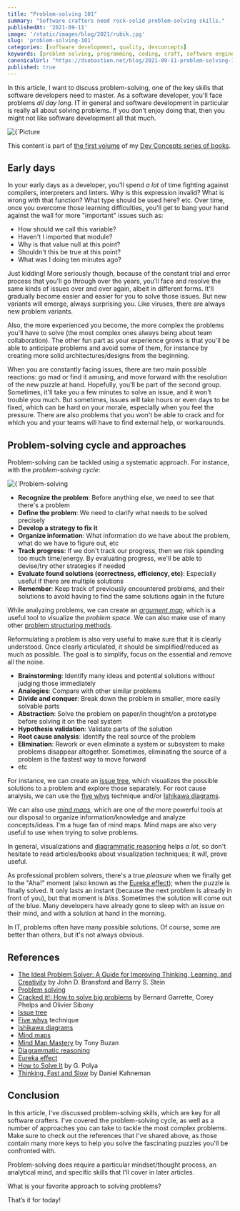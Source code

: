 ```yaml
---
title: "Problem-solving 101"
summary: "Software crafters need rock-solid problem-solving skills."
publishedAt: '2021-09-11'
image: '/static/images/blog/2021/rubik.jpg'
slug: 'problem-solving-101'
categories: [software development, quality, devconcepts]
keywords: [problem solving, programming, coding, craft, software engineering, software development, it]
canonicalUrl: "https://dsebastien.net/blog/2021-09-11-problem-solving-101"
published: true
---
```


In this article, I want to discuss problem-solving, one of the key skills that software developers need to master. As a software developer, you'll face problems *all day long*. IT in general and software development in particular is really all about solving problems. If you don't enjoy doing that, then you might not like software development all that much.

<BlogPostCenteredContent>
  <Image
    alt={`Picture courtesy of https://unsplash.com/@alandelacruz4`}
    src={`/static/images/blog/2021/rubik.jpg`}
    width={2089}
    height={1175}
    priority
  />
</BlogPostCenteredContent>

This content is part of <a href="https://developassion.gumroad.com/l/DevConcepts-Volume-01-SoftwareCraft" rel="noopener"> the first volume</a> of my <a href="https://dev-concepts.dev" rel="noopener">Dev Concepts series of books</a>.

## Early days

In your early days as a developer, you'll spend _a lot_ of time fighting against compilers, interpreters and linters. Why is this expression invalid? What is wrong with that function? What type should be used here? etc. Over time, once you overcome those learning difficulties, you'll get to bang your hand against the wall for more "important" issues such as:

* How should we call this variable?
* Haven't I imported that module?
* Why is that value null at this point?
* Shouldn't this be true at this point?
* What was I doing ten minutes ago?

Just kidding! More seriously though, because of the constant trial and error process that you'll go through over the years, you'll face and resolve the same kinds of issues over and over again, albeit in different forms. It'll gradually become easier and easier for you to solve those issues. But new variants will emerge, always surprising you. Like viruses, there are always new problem variants.

Also, the more experienced you become, the more complex the problems you'll have to solve (the most complex ones always being about team collaboration). The other fun part as your experience grows is that you'll be able to anticipate problems and avoid some of them, for instance by creating more solid architectures/designs from the beginning.

When you are constantly facing issues, there are two main possible reactions: go mad or find it amusing, and move forward with the resolution of the new puzzle at hand. Hopefully, you'll be part of the second group. Sometimes, it'll take you a few minutes to solve an issue, and it won't trouble you much. But sometimes, issues will take hours or even days to be fixed, which can be hard on your morale, especially when you feel the pressure. There are also problems that you won't be able to crack and for which you and your teams will have to find external help, or workarounds.

## Problem-solving cycle and approaches

Problem-solving can be tackled using a systematic approach. For instance, with the *problem-solving cycle*:

<BlogPostCenteredContent>
  <Image
    alt={`Problem-solving cycle`}
    src={`/static/images/blog/2021/problem-solving-cycle.svg`}
    width={867}
    height={167}
    priority
  />
</BlogPostCenteredContent>

* **Recognize the problem**: Before anything else, we need to see that there's a problem
* **Define the problem**: We need to clarify what needs to be solved precisely
* **Develop a strategy to fix it**
* **Organize information**: What information do we have about the problem, what do we have to figure out, etc
* **Track progress**: If we don't track our progress, then we risk spending too much time/energy. By evaluating progress, we'll be able to devise/try other strategies if needed
* **Evaluate found solutions (correctness, efficiency, etc)**: Especially useful if there are multiple solutions
* **Remember**: Keep track of previously encountered problems, and their solutions to avoid having to find the same solutions again in the future

While analyzing problems, we can create an [*argument map*](https://en.wikipedia.org/wiki/Argument_map), which is a useful tool to visualize the _problem space_. We can also make use of many other [problem structuring methods](https://en.wikipedia.org/wiki/Problem_structuring_methods).

Reformulating a problem is also very useful to make sure that it is clearly understood. Once clearly articulated, it should be simplified/reduced as much as possible. The goal is to simplify, focus on the essential and remove all the noise.

* **Brainstorming**: Identify many ideas and potential solutions without judging those immediately
* **Analogies**: Compare with other similar problems
* **Divide and conquer**: Break down the problem in smaller, more easily solvable parts
* **Abstraction**: Solve the problem on paper/in thought/on a prototype before solving it on the real system
* **Hypothesis validation**: Validate parts of the solution
* **Root cause analysis**: Identify the real source of the problem
* **Elimination**: Rework or even eliminate a system or subsystem to make problems disappear altogether. Sometimes, eliminating the source of a problem is the fastest way to move forward
* etc

For instance, we can create an [issue tree](https://en.wikipedia.org/wiki/Issue_tree), which visualizes the possible solutions to a problem and explore those separately. For root cause analysis, we can use the [five whys](https://en.wikipedia.org/wiki/Five_whys) technique and/or [Ishikawa diagrams](https://en.wikipedia.org/wiki/Ishikawa_diagram).

We can also use [*mind maps*](https://en.wikipedia.org/wiki/Mind_map), which are one of the more powerful tools at our disposal to organize information/knowledge and analyze concepts/ideas. I'm a huge fan of mind maps. Mind maps are also very useful to use when trying to solve problems.

In general, visualizations and [diagrammatic reasoning](https://en.wikipedia.org/wiki/Diagrammatic_reasoning) helps _a lot_, so don't hesitate to read articles/books about visualization techniques; it _will_, prove useful.

As professional problem solvers, there's a true _pleasure_ when we finally get to the "Aha!" moment (also known as the [Eureka effect](https://en.wikipedia.org/wiki/Eureka_effect)); when the puzzle is finally solved. It only lasts an instant (because the next problem is already in front of you), but that moment is _bliss_. Sometimes the solution will come out of the blue. Many developers have already gone to sleep with an issue on their mind, and with a solution at hand in the morning.

In IT, problems often have many possible solutions. Of course, some are better than others, but it's not always obvious.

## References

* [The Ideal Problem Solver: A Guide for Improving Thinking, Learning, and Creativity](https://www.amazon.com/Ideal-Problem-Solver-Improving-Creativity/dp/0716722046?tag=dsebastien00-20) by John D. Bransford and Barry S. Stein
* [Problem solving](https://en.wikipedia.org/wiki/Problem_solving)
* [Cracked it!: How to solve big problems](https://www.amazon.com/Cracked-problems-solutions-strategy-consultants-ebook/dp/B07DMFYH2R?tag=dsebastien00-20) by Bernard Garrette, Corey Phelps and Olivier Sibony
* [Issue tree](https://en.wikipedia.org/wiki/Issue_tree)
* [Five whys](https://en.wikipedia.org/wiki/Five_whys) technique
* [Ishikawa diagrams](https://en.wikipedia.org/wiki/Ishikawa_diagram)
* [Mind maps](https://en.wikipedia.org/wiki/Mind_map)
* [Mind Map Mastery](https://www.amazon.com/Mind-Map-Mastery-Complete-Learning/dp/1786781417?tag=dsebastien00-20) by Tony Buzan
* [Diagrammatic reasoning](https://en.wikipedia.org/wiki/Diagrammatic_reasoning)
* [Eureka effect](https://en.wikipedia.org/wiki/Eureka_effect)
* [How to Solve It](https://www.amazon.com/How-Solve-Aspect-Mathematical-Method/dp/069116407X?tag=dsebastien00-20) by G. Polya
* [Thinking, Fast and Slow](https://www.amazon.com/dp/0141033576?tag=dsebastien00-20) by Daniel Kahneman

## Conclusion

In this article, I've discussed problem-solving skills, which are key for all software crafters. I've covered the problem-solving cycle, as well as a number of approaches you can take to tackle the most complex problems. Make sure to check out the references that I've shared above, as those contain many more keys to help you solve the fascinating puzzles you'll be confronted with.

Problem-solving does require a particular mindset/thought process, an analytical mind, and specific skills that I'll cover in later articles.

What is your favorite approach to solving problems?

That’s it for today!

<BlogPostSignature />



